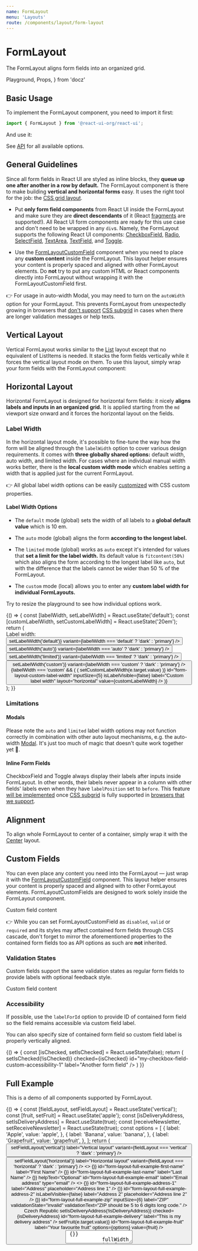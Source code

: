 ```yaml
---
name: FormLayout
menu: 'Layouts'
route: /components/layout/form-layout
---
```


# FormLayout

The FormLayout aligns form fields into an organized grid.

  Playground,
  Props,
} from 'docz'

## Basic Usage

To implement the FormLayout component, you need to import it first:

```js
import { FormLayout } from '@react-ui-org/react-ui';
```

And use it:

<Playground>
  <FormLayout>
    <TextField id="my-text-field" label="A form element" />
  </FormLayout>
</Playground>

See [API](#api) for all available options.

## General Guidelines

Since all form fields in React UI are styled as inline blocks, they **queue up
one after another in a row by default.** The FormLayout component is there to
make building **vertical and horizontal forms** easy. It uses the right tool for
the job: the
[CSS grid layout](https://developer.mozilla.org/en-US/docs/Web/CSS/CSS_Grid_Layout).

- Put **only form field components** from React UI inside the FormLayout and
  make sure they are **direct descendants** of it (React
  [fragments](https://reactjs.org/docs/fragments.html)
  are supported!). All React UI form components are ready for this use case and
  don't need to be wrapped in any `div`s. Namely, the FormLayout supports the
  following React UI components:
  [CheckboxField](/components/ui/checkbox-field),
  [Radio](/components/ui/radio), [SelectField](/components/ui/select-field),
  [TextArea](/components/ui/text-area), [TextField](/components/ui/text-field),
  and [Toggle](/components/ui/toggle).

- Use the [FormLayoutCustomField](#custom-fields) component when you need to
  place any **custom content** inside the FormLayout. This layout helper ensures
  your content is properly spaced and aligned with other FormLayout elements.
  Do **not** try to put any custom HTML or React components directly into
  FormLayout without wrapping it with the FormLayoutCustomField first.

👉 For usage in auto-width Modal, you may need to turn on the `autoWidth` option
for your FormLayout. This prevents FormLayout from unexpectedly growing in
browsers that
[don't support](https://github.com/react-ui-org/react-ui/issues/232)
[CSS subgrid](https://developer.mozilla.org/en-US/docs/Web/CSS/CSS_Grid_Layout/Subgrid)
in cases when there are longer validation messages or help texts.

## Vertical Layout

Vertical FormLayout works similar to the [List](/components/layout/list) layout
except that no equivalent of ListItems is needed. It stacks the form fields
vertically while it forces the vertical layout mode on them. To use this layout,
simply wrap your form fields with the FormLayout component:

<Playground>
  <FormLayout>
    <TextField id="my-text-field-vertical-1" label="A form element" />
    <TextField id="my-text-field-vertical-2" label="Another form element" />
    <TextField id="my-text-field-vertical-3" label="Yet another one" />
  </FormLayout>
</Playground>

## Horizontal Layout

Horizontal FormLayout is designed for horizontal form fields: it nicely **aligns
labels and inputs in an organized grid.** It is applied starting from the `md`
viewport size onward and it forces the horizontal layout on the fields.

<Playground>
  <FormLayout fieldLayout="horizontal">
    <TextField id="my-text-field-horizontal-1" label="A form element" />
    <TextField id="my-text-field-horizontal-2" label="Another form element" />
    <TextField id="my-text-field-horizontal-3" label="Yet another one" />
  </FormLayout>
</Playground>

### Label Width

In the horizontal layout mode, it's possible to fine-tune the way how the form
will be aligned through the `labelWidth` option to cover various design
requirements. It comes with **three globally shared options:** default width,
auto width, and limited width. For cases where an individual manual width works
better, there is the **local custom width mode** which enables setting a width
that is applied just for the current FormLayout.

👉 All global label width options can be easily [customized](/customize/theming/overview)
with CSS custom properties.

#### Label Width Options

- The `default` mode (global) sets the width of all labels to a **global default
  value** which is 10 em.

- The `auto` mode (global) aligns the form **according to the longest label.**

- The `limited` mode (global) works as `auto` except it's intended for values
  that **set a limit for the label width.** Its default value is
  `fitcontent(50%)` which also aligns the form according to the longest label
  like `auto`, but with the difference that the labels cannot be wider than
  50 % of the FormLayout.

- The `custom` mode (local) allows you to enter any **custom label width for
  individual FormLayouts.**

Try to resize the playground to see how individual options work.

<Playground>
  {() => {
    const [labelWidth, setLabelWidth] = React.useState('default');
    const [customLabelWidth, setCustomLabelWidth] = React.useState('20em');
    return (
      <div>
        <Toolbar align="baseline">
          <ToolbarItem>
            <span id="label-width-options-label">Label width:</span>
          </ToolbarItem>
          <ToolbarItem>
            <ButtonGroup aria-labelledby="#label-width-options-label">
              <Button
                label="default"
                clickHandler={() => setLabelWidth('default')}
                variant={labelWidth === 'default' ? 'dark' : 'primary'}
              />
              <Button
                label="auto"
                clickHandler={() => setLabelWidth('auto')}
                variant={labelWidth === 'auto' ? 'dark' : 'primary'}
              />
              <Button
                label="limited"
                clickHandler={() => setLabelWidth('limited')}
                variant={labelWidth === 'limited' ? 'dark' : 'primary'}
              />
              <Button
                label="custom"
                clickHandler={() => setLabelWidth('custom')}
                variant={labelWidth === 'custom' ? 'dark' : 'primary'}
              />
            </ButtonGroup>
          </ToolbarItem>
          {labelWidth === 'custom' && (
            <ToolbarItem>
              <TextField
                changeHandler={(e) => (
                  setCustomLabelWidth(e.target.value)
                )}
                id="form-layout-custom-label-width"
                inputSize={5}
                isLabelVisible={false}
                label="Custom label width"
                layout="horizontal"
                value={customLabelWidth}
              />
            </ToolbarItem>
          )}
        </Toolbar>
        <FormLayout
          fieldLayout="horizontal"
          labelWidth={labelWidth === 'custom' ? customLabelWidth : labelWidth}
        >
          <TextField id="my-text-field-label-width-1" label="A form element" />
          <TextField
            id="my-text-field-label-width-2"
            label={'Another form element with a very long label that is so '
              + 'long that in the auto mode, it should make the label column '
              + 'grow until the inputs reach the end of the line, but it will '
              + 'not exceed 50 % of the FormLayout width in the limited label '
              + 'width mode'}
          />
          <TextField id="my-text-field-label-width-3" label="Yet another one" />
        </FormLayout>
      </div>
    );
  }}
</Playground>

### Limitations

#### Modals

Please note the `auto` and `limited` label width options may not function
correctly in combination with other auto layout mechanisms, e.g. the auto-width
[Modal](/components/ui/modal). It's just too much of magic that doesn't quite
work together yet 🎩.

#### Inline Form Fields

CheckboxField and Toggle always display their labels after inputs inside
FormLayout. In other words, their labels never appear in a column with other
fields' labels even when they have `labelPosition` set to `before`. This feature
[will be implemented](https://github.com/react-ui-org/react-ui/issues/232)
once
[CSS subgrid](https://developer.mozilla.org/en-US/docs/Web/CSS/CSS_Grid_Layout/Subgrid)
is fully supported in
[browsers that we support](/getting-started/browsers-and-devices).

## Alignment

To align whole FormLayout to center of a container, simply wrap it with the
[Center](/components/layout/center) layout.

<Playground>
  <Placeholder bordered height="24rem">
    <Center>
      <FormLayout autoWidth>
        <TextField id="my-text-field-auto-width-1" label="A form element" />
        <TextField id="my-text-field-auto-width-2" label="Another form element" />
        <TextField id="my-text-field-auto-width-3" label="Yet another one" />
      </FormLayout>
    </Center>
  </Placeholder>
</Playground>

## Custom Fields

You can even place any content you need into the FormLayout — just wrap it with
the [FormLayoutCustomField](#formlayoutcustomfield) component. This layout
helper ensures your content is properly spaced and aligned with to other
FormLayout elements. FormLayoutCustomFields are designed to work solely inside
the FormLayout component.

<Playground>
  <FormLayout fieldLayout="horizontal" labelWidth="auto">
    <TextField id="my-text-field-custom-1" label="A form element" />
    <FormLayoutCustomField label="Optional custom field label">
      <Placeholder bordered>Custom field content</Placeholder>
    </FormLayoutCustomField>
    <TextField id="my-text-field-custom-2" label="Another form element" />
  </FormLayout>
</Playground>

👉 While you can set FormLayoutCustomField as `disabled`, `valid` or `required`
and its styles may affect contained form fields through CSS cascade, don't
forget to mirror the aforementioned properties to the contained form fields too
as API options as such are **not** inherited.

### Validation States

Custom fields support the same validation states as regular form fields to
provide labels with optional feedback style.

<Playground>
  <FormLayout fieldLayout="horizontal" labelWidth="auto">
    <TextField id="my-text-field-custom-validation-1" label="A form element" />
    <FormLayoutCustomField
      label="Custom field label in valid state"
      validationState="valid"
    >
      <Placeholder bordered>Custom field content</Placeholder>
    </FormLayoutCustomField>
    <TextField
      id="my-text-field-custom-validation-2"
      label="Another form element"
    />
  </FormLayout>
</Playground>

### Accessibility

If possible, use the `labelForId` option to provide ID of contained form field
so the field remains accessible via custom field label.

You can also specify size of contained form field so custom field label is
properly vertically aligned.

<Playground>
  {() => {
    const [isChecked, setIsChecked] = React.useState(false);
    return (
      <FormLayout fieldLayout="horizontal" labelWidth="auto">
        <TextField
          id="my-text-field-custom-accessibility-1"
          label="A form element"
        />
        <FormLayoutCustomField
          fullWidth
          label="Custom field label aligned with medium form field"
          labelForId="my-text-field-custom-accessibility-2"
          innerFieldSize="medium"
        >
          <Toolbar align="middle" dense>
            <ToolbarItem>
              <TextField
                id="my-text-field-custom-accessibility-2"
                isLabelVisible={false}
                label="A form element"
                placeholder="Text field with invisible label"
              />
            </ToolbarItem>
            <ToolbarItem>
              <CheckboxField
                changeHandler={() => setIsChecked(!isChecked)}
                checked={isChecked}
                id="my-checkbox-field-custom-accessibility-1"
                label="Another form field"
              />
            </ToolbarItem>
          </Toolbar>
        </FormLayoutCustomField>
        <TextField
          id="my-text-field-custom-accessibility-3"
          label="Another form element"
        />
      </FormLayout>
    )
  }}
</Playground>

## Full Example

This is a demo of all components supported by FormLayout.

<Playground>
  {() => {
    const [fieldLayout, setFieldLayout] = React.useState('vertical');
    const [fruit, setFruit] = React.useState('apple');
    const [isDeliveryAddress, setIsDeliveryAddress] = React.useState(true);
    const [receiveNewsletter, setReceiveNewsletter] = React.useState(true);
    const options = [
      {
        label: 'Apple',
        value: 'apple',
      },
      {
        label: 'Banana',
        value: 'banana',
      },
      {
        label: 'Grapefruit',
        value: 'grapefruit',
      },
    ];
    return (
      <div>
        <Toolbar>
          <ToolbarItem>
            <ButtonGroup>
              <Button
                clickHandler={() => setFieldLayout('vertical')}
                label="Vertical layout"
                variant={fieldLayout === 'vertical' ? 'dark' : 'primary'}
              />
              <Button
                clickHandler={() => setFieldLayout('horizontal')}
                label="Horizontal layout"
                variant={fieldLayout === 'horizontal' ? 'dark' : 'primary'}
              />
            </ButtonGroup>
          </ToolbarItem>
        </Toolbar>
        <FormLayout fieldLayout={fieldLayout} labelWidth="auto">
          <>
            <TextField
              changeHandler={() => {}}
              id="form-layout-full-example-first-name"
              label="First Name"
            />
            <TextField
              changeHandler={() => {}}
              id="form-layout-full-example-last-name"
              label="Last Name"
            />
          </>
          <TextField
            changeHandler={() => {}}
            helpText="Optional"
            id="form-layout-full-example-email"
            label="Email address"
            type="email"
          />
          <>
            <TextField
              changeHandler={() => {}}
              id="form-layout-full-example-address-1"
              label="Address"
              placeholder="Address line 1"
            />
            <TextField
              changeHandler={() => {}}
              id="form-layout-full-example-address-2"
              isLabelVisible={false}
              label="Address 2"
              placeholder="Address line 2"
            />
            <TextField
              changeHandler={() => {}}
              id="form-layout-full-example-zip"
              inputSize={6}
              label="ZIP"
              validationState="invalid"
              validationText="ZIP should be 5 to 6 digits long code."
            />
            <FormLayoutCustomField
              id="form-layout-full-example-country"
              label="Country"
            >
              <span>Czech Republic</span>
            </FormLayoutCustomField>
            <CheckboxField
              changeHandler={() => setIsDeliveryAddress(!isDeliveryAddress)}
              checked={isDeliveryAddress}
              id="form-layout-full-example-delivery"
              label="This is my delivery address"
            />
          </>
          <SelectField
            changeHandler={(e) => setFruit(e.target.value)}
            id="form-layout-full-example-fruit"
            label="Your favourite fruit"
            options={options}
            value={fruit}
          />
          <TextArea
            changeHandler={() => {}}
            fullWidth
            id="form-layout-full-example-message"
            label="Message"
            rows={3}
          />
          <FileInputField
            changeHandler={() => {}}
            id="form-layout-full-attachment"
            label="Attachment"
          />
          <Toggle
            changeHandler={() => setReceiveNewsletter(!receiveNewsletter)}
            checked={receiveNewsletter}
            helpText="Only once per week!"
            id="form-layout-full-example-newsletter"
            label="Receive weekly newsletter"
            required
          />
          <Radio
            changeHandler={(e) => setFruit(e.target.value)}
            id="form-layout-full-example-fruit-2"
            label="And fruit again!"
            options={options}
            value={fruit}
          />
        </FormLayout>
      </div>
    )
  }}
</Playground>

## API

<Props table of={FormLayout} />

### FormLayoutCustomField API

A place for custom content inside FormLayout.

<Props table of={FormLayoutCustomField} />

## Theming

| Custom Property                                      | Description                                                  |
|------------------------------------------------------|--------------------------------------------------------------|
| `--rui-form-layout-horizontal-label-auto-width`      | Label width in automatic layout                              |
| `--rui-form-layout-horizontal-label-limited-width`   | Label width in limited-width layout                          |
| `--rui-form-layout-horizontal-label-default-width`   | Label width in the default layout                            |
| `--rui-form-layout-row-gap`                          | Gap between individual rows                                  |

### FormLayoutCustomField Theming

FormLayoutCustomField can be styled using a small subset of
[other form fields theming options](/customize/theming/forms).

| Custom Property                                      | Description                                                  |
|------------------------------------------------------|--------------------------------------------------------------|
| `--rui-form-field-custom-default-surrounding-text-color` | Custom field label color in default state                |
| `--rui-form-field-custom-disabled-surrounding-text-color` | Custom field label color in disabled-like state         |
